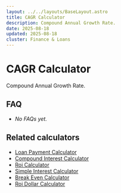 ```yaml
---
layout: ../../layouts/BaseLayout.astro
title: CAGR Calculator
description: Compound Annual Growth Rate.
date: 2025-08-18
updated: 2025-08-18
cluster: Finance & Loans
---
```




# CAGR Calculator

Compound Annual Growth Rate.

<Calculator schema={schema} />

## FAQ

- _No FAQs yet._

## Related calculators
- [Loan Payment Calculator](/calculators/loan-payment-calculator/)
- [Compound Interest Calculator](/calculators/compound-interest-calculator/)
- [Roi Calculator](/calculators/roi-calculator/)
- [Simple Interest Calculator](/calculators/simple-interest-calculator/)
- [Break Even Calculator](/calculators/break-even-calculator/)
- [Roi Dollar Calculator](/calculators/roi-dollar-calculator/)
